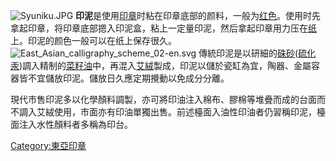 [[File:Syuniku.JPG|thumb]]
'''印泥'''是使用[[印章|印章]]时粘在印章底部的颜料，一般为[[红色|红色]]。使用时先拿起印章，将印章底部摁入印泥盒，粘上一定量印泥，然后拿起印章用力压在[[纸|纸]]上。印泥的颜色一般可以在纸上保存很久。
[[File:East_Asian_calligraphy_scheme_02-en.svg|center]]
傳統印泥是以研細的[[硃砂|硃砂]]([[硫化汞|硫化汞]])調入精制的[[菜籽油|菜籽油]]中，再混入[[艾絨|艾絨]]製成，印泥以儲於瓷缸為宜，陶器、金屬容器皆不宜儲放印泥。儲放日久應定期攪動以免成分分離。

現代市售印泥多以化學顏料調製，亦可將印油注入棉布、膠棉等堆疊而成的台面而不調入艾絨使用，市面亦有印油單獨出售。前述檯面入油性印油者仍習稱印泥，檯面注入水性顏料者多稱為印台。
{{Thing-stub}}

[[Category:東亞印章|Category:東亞印章]]